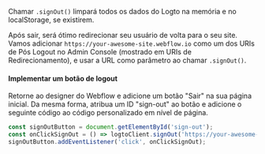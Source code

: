 Chamar `.signOut()` limpará todos os dados do Logto na memória e no localStorage, se existirem.

Após sair, será ótimo redirecionar seu usuário de volta para o seu site. Vamos adicionar `https://your-awesome-site.webflow.io` como um dos URIs de Pós Logout no Admin Console (mostrado em URIs de Redirecionamento), e usar a URL como parâmetro ao chamar `.signOut()`.

#### Implementar um botão de logout

Retorne ao designer do Webflow e adicione um botão "Sair" na sua página inicial. Da mesma forma, atribua um ID "sign-out" ao botão e adicione o seguinte código ao código personalizado em nível de página.

```js
const signOutButton = document.getElementById('sign-out');
const onClickSignOut = () => logtoClient.signOut('https://your-awesome-site.webflow.io');
signOutButton.addEventListener('click', onClickSignOut);
```
